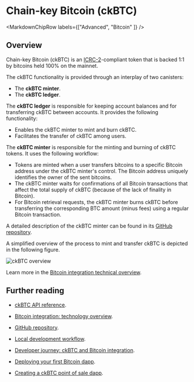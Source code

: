 
# Chain-key Bitcoin (ckBTC)

<MarkdownChipRow labels={["Advanced", "Bitcoin" ]} />

## Overview

Chain-key Bitcoin (ckBTC) is an [ICRC-2](https://github.com/dfinity/ICRC-1/blob/main/standards/ICRC-2/README.md)-compliant token that is backed 1:1 by bitcoins held 100% on the mainnet.

The ckBTC functionality is provided through an interplay of two canisters:
- The **ckBTC minter**.
- The **ckBTC ledger**.

The **ckBTC ledger** is responsible for keeping account balances and for transferring ckBTC between accounts. It provides the following functionality:
- Enables the ckBTC minter to mint and burn ckBTC.
- Facilitates the transfer of ckBTC among users.

The **ckBTC minter** is responsible for the minting and burning of ckBTC tokens. It uses the following workflow:
- Tokens are minted when a user transfers bitcoins to a specific Bitcoin address under the ckBTC minter's control. The Bitcoin address uniquely identifies the owner of the sent bitcoins.
- The ckBTC minter waits for confirmations of all Bitcoin transactions that affect the total supply of ckBTC (because of the lack of finality in Bitcoin).
- For Bitcoin retrieval requests, the ckBTC minter burns ckBTC before transferring the corresponding BTC amount (minus fees) using a regular Bitcoin transaction.

A detailed description of the ckBTC minter can be found in its [GitHub repository](https://github.com/dfinity/ic/tree/master/rs/bitcoin/ckbtc/minter).

A simplified overview of the process to mint and transfer ckBTC is depicted in the following figure.

![ckBTC overview](../_attachments/ckbtc-overview.png)

Learn more in the [Bitcoin integration technical overview](/docs/current/references/bitcoin-how-it-works).

## Further reading

- [ckBTC API reference](/docs/current/references/ckbtc-reference).

- [Bitcoin integration: technology overview](/docs/current/references/bitcoin-how-it-works).

- [GitHub repository](https://github.com/dfinity/ic/tree/master/rs/bitcoin/ckbtc/minter).

- [Local development workflow](local-development.mdx).

- [Developer journey: ckBTC and Bitcoin integration](/docs/current/tutorials/developer-journey/level-4/4.3-ckbtc-and-bitcoin).

- [Deploying your first Bitcoin dapp](https://github.com/dfinity/examples/tree/master/motoko/basic_bitcoin).

- [Creating a ckBTC point of sale dapp](https://github.com/dfinity/examples/tree/master/motoko/ic-pos).
